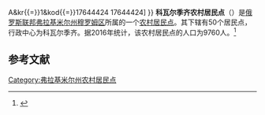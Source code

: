 {{Infobox Settlement
| official_name = 科瓦尔季齐农村居民点
| native_name = Ковардицкое сельское поселение
| settlement_type = [[农村居民点|农村居民点]]
| subdivision_type = [[国家|国家]]
| subdivision_type1 = [[州_(俄罗斯)|州]]
| subdivision_type2 = [[区_(苏联)|区]]
| subdivision_name = {{RUS}}
| subdivision_name1 = [[弗拉基米尔州|弗拉基米尔州]]
| subdivision_name2 = [[穆罗姆区|穆罗姆区]]
| seat_type = 行政中心
| seat = 科瓦尔季齐
| population_as_of=2016
| population_footnotes = <ref name=stat />
| population_total = 9760
| coordinates_display = inline,title
| latd = 55 | latm = 36 | lats = 40 | latNS = N
| longd = 41 | longm = 57 | longs = 00 | longEW = E
| timezone = [[莫斯科时间|MSK]]
| utc_offset = +3
| blank_name = [[俄罗斯市政土地区划代码|OKTMO编码]]
| blank_info = [http://classif.spb.ru/classificators/view/tma.php?st{{=}}A&kr{{=}}1&kod{{=}}17644424 17644424]
}}
'''科瓦尔季齐农村居民点'''（{{lang-ru|Ковардицкое сельское поселение}}）是[[俄罗斯联邦|俄罗斯联邦]][[弗拉基米尔州|弗拉基米尔州]][[穆罗姆区|穆罗姆区]]所属的一个[[农村居民点|农村居民点]]。其下辖有50个居民点，行政中心为科瓦尔季齐。据2016年统计，该农村居民点的人口为9760人。<ref name=stat>{{cite web | url = http://www.gks.ru/free_doc/doc_2016/bul_dr/mun_obr2016.rar | title = Численность населения Российской Федерации по муниципальным образованиям на 1 января 2016 года | language = ru | access-date = 2016-12-18 | archive-date = 2019-05-13 | archive-url = https://web.archive.org/web/20190513150350/http://www.gks.ru/free_doc/doc_2016/bul_dr/mun_obr2016.rar | dead-url = no }}</ref>

== 参考文献 ==
{{reflist}}

{{Russia-stub}}

[[Category:弗拉基米尔州农村居民点|Category:弗拉基米尔州农村居民点]]
